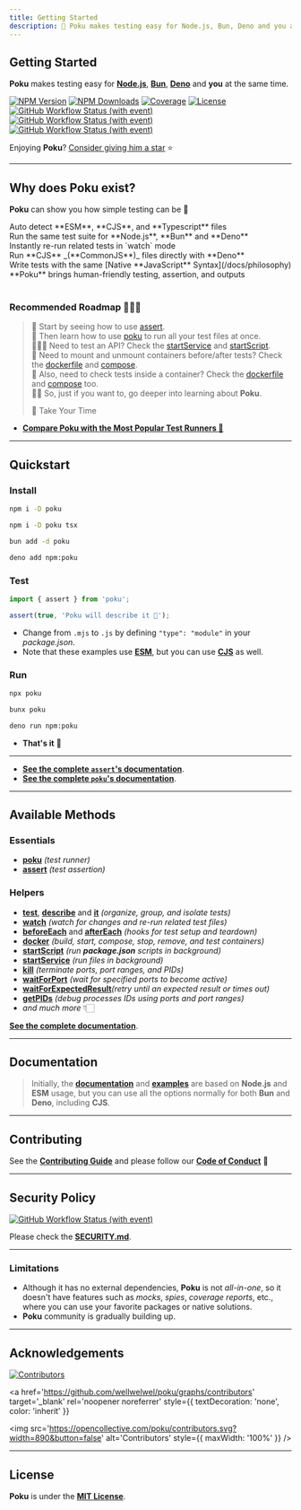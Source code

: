 ```yaml
---
title: Getting Started
description: 🐷 Poku makes testing easy for Node.js, Bun, Deno and you at the same time.
---
```



[node-version-url]: https://github.com/nodejs/node
[bun-version-url]: https://github.com/oven-sh/bun
[deno-version-url]: https://github.com/denoland/deno
[typescript-url]: https://github.com/microsoft/TypeScript
[npm-image]: https://img.shields.io/npm/v/poku.svg?color=70a1ff&logo=npm&logoColor=white
[npm-url]: https://npmjs.com/package/poku
[ci-linux-url]: https://github.com/wellwelwel/poku/actions/workflows/ci_coverage-linux.yml?query=branch%3Amain
[ci-linux-image]: https://img.shields.io/github/actions/workflow/status/wellwelwel/poku/ci_coverage-linux.yml?event=push&style=flat&label=&branch=main&logo=ubuntu&logoColor=white
[ci-osx-url]: https://github.com/wellwelwel/poku/actions/workflows/ci_coverage-osx.yml?query=branch%3Amain
[ci-osx-image]: https://img.shields.io/github/actions/workflow/status/wellwelwel/poku/ci_coverage-osx.yml?event=push&style=flat&label=&branch=main&logo=apple&logoColor=white
[ci-windows-url]: https://github.com/wellwelwel/poku/actions/workflows/ci_coverage-linux.yml?query=branch%3Amain
[ci-windows-image]: https://img.shields.io/github/actions/workflow/status/wellwelwel/poku/ci_coverage-linux.yml?event=push&style=flat&label=&branch=main&logo=windows&logoColor=white
[ql-url]: https://github.com/wellwelwel/poku/actions/workflows/ci_codeql.yml?query=branch%3Amain
[ql-image]: https://img.shields.io/github/actions/workflow/status/wellwelwel/poku/ci_codeql.yml?event=push&style=flat&label=&branch=main&logo=github&logoColor=white
[coverage-image]: https://img.shields.io/codecov/c/github/wellwelwel/poku
[coverage-url]: https://app.codecov.io/github/wellwelwel/poku
[downloads-image]: https://img.shields.io/npm/dt/poku.svg?&logo=npm&logoColor=white&color=1e90ff
[downloads-url]: https://www.npmjs.com/package/poku
[license-url]: https://licenses.dev/npm/poku
[license-image]: https://licenses.dev/b/npm/poku

<div className='title-section'>
<aside>

# Getting Started

**Poku** makes testing easy for [**Node.js**][node-version-url], [**Bun**][bun-version-url], [**Deno**][deno-version-url] and **you** at the same time.

[![NPM Version][npm-image]][npm-url]
[![NPM Downloads][downloads-image]][downloads-url]
[![Coverage][coverage-image]][coverage-url]
[![License][license-image]][license-url]<br />
[![GitHub Workflow Status (with event)][ci-linux-image]][ci-linux-url]
[![GitHub Workflow Status (with event)][ci-osx-image]][ci-osx-url]
[![GitHub Workflow Status (with event)][ci-windows-image]][ci-windows-url]

Enjoying **Poku**? [Consider giving him a star](https://github.com/wellwelwel/poku) ⭐️

</aside>
  <aside>
    <Logo className='logo' width={128} height={128} />
  </aside>
</div>

<hr />

## Why does Poku exist?

**Poku** can show you how simple testing can be 🌱

<div className='features black'>
  <div className='p'>
    <Success />
    <span>Auto detect **ESM**, **CJS**, and **Typescript** files</span>
  </div>
  <div className='p'>
    <Success />
    <span>Run the same test suite for **Node.js**, **Bun** and **Deno**</span>
  </div>
  <div className='p'>
    <Success />
    <span>Instantly re-run related tests in `watch` mode</span>
  </div>
  <div className='p'>
    <Success />
    <span>Run **CJS** _(**CommonJS**)_ files directly with **Deno**</span>
  </div>
  <div className='p'>
    <Success />
    <span>
      Write tests with the same [Native **JavaScript** Syntax](/docs/philosophy)
    </span>
  </div>
  <div className='p'>
    <Success />
    <span>**Poku** brings human-friendly testing, assertion, and outputs</span>
  </div>
</div>

<br />

### Recommended Roadmap 🧑🏻‍🎓

> 🔬 Start by seeing how to use [assert](/docs/documentation/assert). <br />
> 🧪 Then learn how to use [poku](/docs/category/-poku) to run all your test files at once. <br />
> 🧑🏻‍🔬 Need to test an API? Check the [startService](/docs/documentation/helpers/startService) and [startScript](/docs/documentation/helpers/startScript). <br />
> 🐳 Need to mount and unmount containers before/after tests? Check the [dockerfile](/docs/documentation/helpers/containers#dockerfile) and [compose](/docs/documentation/helpers/containers#compose). <br />
> 🐋 Also, need to check tests inside a container? Check the [dockerfile](/docs/documentation/helpers/containers#dockerfile) and [compose](/docs/documentation/helpers/containers#compose) too. <br />
> 🧙🏻 So, just if you want to, go deeper into learning about **Poku**. <br />
>
> 🩵 Take Your Time

- [**Compare Poku with the Most Popular Test Runners 🧪**](/docs/comparing)

<hr />

## Quickstart

### **Install**

<Tabs>
  <TabItem default value='Node.js'>

```bash
npm i -D poku
```

  </TabItem>
  <TabItem  value='TypeScript (Node.js)'>

```bash
npm i -D poku tsx
```

  </TabItem>
  <TabItem  value='Bun'>

```bash
bun add -d poku
```

  </TabItem>
  <TabItem  value='Deno'>

```bash
deno add npm:poku
```

  </TabItem>
</Tabs>

### **Test**

<Tabs>
  <TabItem default value='test/file.test.mjs'>

```ts
import { assert } from 'poku';

assert(true, 'Poku will describe it 🐷');
```

  </TabItem>
</Tabs>

- Change from `.mjs` to `.js` by defining `"type": "module"` in your _package.json_.
- Note that these examples use [**ESM**](/docs/examples/cjs-esm), but you can use [**CJS**](/docs/examples/cjs-esm) as well.

### **Run**

<Tabs>
  <TabItem default value='Node.js and TypeScript (Node.js)'>

```bash
npx poku
```

  </TabItem>
  <TabItem  value='Bun'>

```bash
bunx poku
```

  </TabItem>
  <TabItem  value='Deno'>

```bash
deno run npm:poku
```

  </TabItem>
</Tabs>

- **That's it** 🎉

<hr />

- [**See the complete `assert`'s documentation**](/docs/documentation/assert).
- [**See the complete `poku`'s documentation**](/docs/category/-poku).

<hr />

## Available Methods

### Essentials

- [**poku**](/docs/category/-poku) _(test runner)_
- [**assert**](/docs/documentation/assert) _(test assertion)_

### Helpers

- [**test**](/docs/documentation/helpers/test), [**describe**](/docs/documentation/helpers/describe) and [**it**](/docs/documentation/helpers/it) _(organize, group, and isolate tests)_
- [**watch**](/docs/documentation/poku/options/watch) _(watch for changes and re-run related test files)_
- [**beforeEach**](/docs/category/-before-and-after-each) and [**afterEach**](/docs/category/-before-and-after-each) _(hooks for test setup and teardown)_
- [**docker**](/docs/documentation/helpers/containers) _(build, start, compose, stop, remove, and test containers)_
- [**startScript**](/docs/documentation/helpers/startScript) _(run **package.json** scripts in background)_
- [**startService**](/docs/documentation/helpers/startService) _(run files in background)_
- [**kill**](/docs/documentation/helpers/processes/kill) _(terminate ports, port ranges, and PIDs)_
- [**waitForPort**](/docs/documentation/helpers/processes/wait-for-port) _(wait for specified ports to become active)_
- [**waitForExpectedResult**](/docs/documentation/helpers/processes/wait-for-expected-result)_(retry until an expected result or times out)_
- [**getPIDs**](/docs/documentation/helpers/processes/get-pids) _(debug processes IDs using ports and port ranges)_
- _and much more_ 👇🏻

[**See the complete documentation**](/docs/category/documentation).

<hr />

## Documentation

> Initially, the [**documentation**](/docs/category/documentation) and [**examples**](/docs/category/examples) are based on **Node.js** and **ESM** usage, but you can use all the options normally for both **Bun** and **Deno**, including **CJS**.

<hr />

## Contributing

See the [**Contributing Guide**](https://github.com/wellwelwel/poku/blob/main/CONTRIBUTING.md) and please follow our [**Code of Conduct**](https://github.com/wellwelwel/poku/blob/main/CODE_OF_CONDUCT.md) 🚀

<hr />

## Security Policy

[![GitHub Workflow Status (with event)][ql-image]][ql-url]

Please check the [**SECURITY.md**](https://github.com/wellwelwel/poku/blob/main/SECURITY.md).

<hr />

### Limitations

- Although it has no external dependencies, **Poku** is not _all-in-one_, so it doesn't have features such as _mocks_, _spies_, _coverage reports_, etc., where you can use your favorite packages or native solutions.
- **Poku** community is gradually building up.

<hr />

## Acknowledgements

[![Contributors](https://img.shields.io/github/contributors/wellwelwel/poku)](https://github.com/wellwelwel/poku/graphs/contributors)

<a
  href='https://github.com/wellwelwel/poku/graphs/contributors'
  target='_blank'
  rel='noopener noreferrer'
  style={{ textDecoration: 'none', color: 'inherit' }}
>
  <img
    src='https://opencollective.com/poku/contributors.svg?width=890&button=false'
    alt='Contributors'
    style={{ maxWidth: '100%' }}
  />
</a>

<hr />

## License

**Poku** is under the [**MIT License**](https://github.com/wellwelwel/poku/blob/main/LICENSE).
